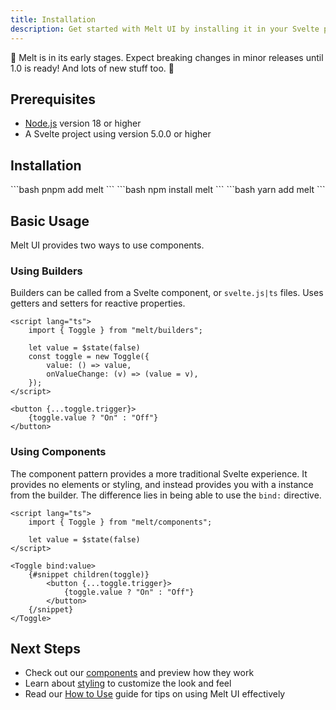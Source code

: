 ```yaml
---
title: Installation
description: Get started with Melt UI by installing it in your Svelte project.
---
```



<div class="bg-accent-500/20 py-4 rounded-xl font-semibold px-4 text-pretty">
🚧 Melt is in its early stages. Expect breaking changes in minor releases until 1.0 is ready! And lots of new stuff too. 🚀
</div>

## Prerequisites

- [Node.js](https://nodejs.org/) version 18 or higher
- A Svelte project using version 5.0.0 or higher

## Installation

<Tabs>
  <TabItem label="pnpm">
```bash
pnpm add melt
```
  </TabItem>
  <TabItem label="npm">
```bash
npm install melt
```
  </TabItem>
  <TabItem label="yarn">
```bash
yarn add melt
```
  </TabItem>
</Tabs>

## Basic Usage

Melt UI provides two ways to use components.

### Using Builders

Builders can be called from a Svelte component, or `svelte.js|ts` files.
Uses getters and setters for reactive properties.

```svelte
<script lang="ts">
	import { Toggle } from "melt/builders";

	let value = $state(false)
	const toggle = new Toggle({
		value: () => value,
		onValueChange: (v) => (value = v),
	});
</script>

<button {...toggle.trigger}>
	{toggle.value ? "On" : "Off"}
</button>
```

### Using Components

The component pattern provides a more traditional Svelte experience. It provides no elements
or styling, and instead provides you with a instance from the builder. The difference lies in being
able to use the `bind:` directive.

```svelte
<script lang="ts">
	import { Toggle } from "melt/components";

	let value = $state(false)
</script>

<Toggle bind:value>
	{#snippet children(toggle)}
		<button {...toggle.trigger}>
			{toggle.value ? "On" : "Off"}
		</button>
	{/snippet}
</Toggle>
```

## Next Steps

- Check out our [components](/components/pin-input) and preview how they work
- Learn about [styling](/guides/styling) to customize the look and feel
- Read our [How to Use](/guides/how-to-use) guide for tips on using Melt UI effectively
